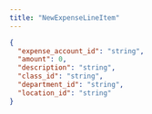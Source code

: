 ```yaml
---
title: "NewExpenseLineItem"
---
```


<ParamField path="displayexpense_account_id_name" type="string" required>
</ParamField>
<ParamField path="amount" type="number" required>
</ParamField>
<ParamField path="description" type="string">
</ParamField>
<ParamField path="class_id" type="string">
</ParamField>
<ParamField path="department_id" type="string">
</ParamField>
<ParamField path="location_id" type="string">
</ParamField>

```json Example
{
  "expense_account_id": "string",
  "amount": 0,
  "description": "string",
  "class_id": "string",
  "department_id": "string",
  "location_id": "string"
}
```